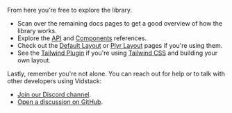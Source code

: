 From here you're free to explore the library.

- Scan over the remaining docs pages to get a good overview of how the library works.
- Explore the [API][api] and [Components][components] references.
- Check out the [Default Layout][default-layout] or [Plyr Layout][plyr-layout] pages if you're using them.
- See the [Tailwind Plugin][tw-plugin] if you're using [Tailwind CSS][tw] and building your own layout.

Lastly, remember you're not alone. You can reach out for help or to talk with other developers using
Vidstack:

- [Join our Discord channel][discord].
- [Open a discussion on GitHub][github-discussions].

[api]: /docs/player/api/autoplay
[components]: /docs/player/components/core/player
[default-layout]: /docs/player/components/layouts/default-layout
[plyr-layout]: /docs/player/components/layouts/plyr-layout
[discord]: https://discord.gg/QAjfh2gZE4
[github-discussions]: https://github.com/vidstack/player/discussions
[tw]: https://tailwindcss.com
[tw-plugin]: /docs/player/styling/tailwind
